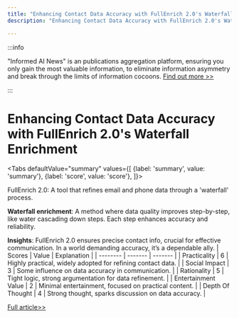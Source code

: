 ```yaml
---
title: "Enhancing Contact Data Accuracy with FullEnrich 2.0's Waterfall Enrichment"
description: "Enhancing Contact Data Accuracy with FullEnrich 2.0's Waterfall Enrichment"

---
```



:::info

"Informed AI News" is an publications aggregation platform, ensuring you only gain the most valuable information, to eliminate information asymmetry and break through the limits of information cocoons.  [Find out more >>](/)

:::

# Enhancing Contact Data Accuracy with FullEnrich 2.0's Waterfall Enrichment


<Tabs
	defaultValue="summary"
	values={[
	{label: 'summary', value: 'summary'},
	{label: 'score', value: 'score'},
]}>
<TabItem value="summary">


FullEnrich 2.0: A tool that refines email and phone data through a 'waterfall' process.

**Waterfall enrichment**: A method where data quality improves step-by-step, like water cascading down steps. Each step enhances accuracy and reliability.

**Insights**: FullEnrich 2.0 ensures precise contact info, crucial for effective communication. In a world demanding accuracy, it’s a dependable ally.
</TabItem>
<TabItem value="score">
	| Scores     | Value   | Explanation |
	| -------- | ------- | ------- |
	| Practicality  | 6    | Highly practical, widely adopted for refining contact data.    |
	| Social Impact | 3     | Some influence on data accuracy in communication.    |
	| Rationality    | 5    | Tight logic, strong argumentation for data refinement.    |
	| Entertainment Value    | 2    | Minimal entertainment, focused on practical content.    |
	| Depth Of Thought    | 4    | Strong thought, sparks discussion on data accuracy.    |
</TabItem>
</Tabs>

[Full article>>](https://fullenrich.com/)
